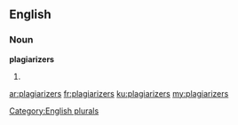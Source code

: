 ==English==

===Noun===
'''plagiarizers'''

# {{plural of|[[plagiarizer]]}}

[[Category:English plurals]]

[[ar:plagiarizers]]
[[fr:plagiarizers]]
[[ku:plagiarizers]]
[[my:plagiarizers]]
